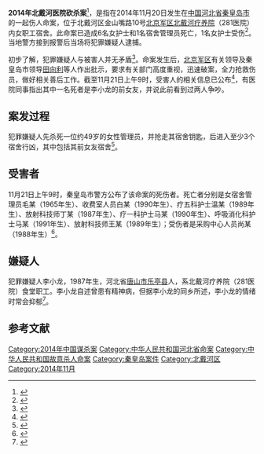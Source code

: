{{UTC+8}}
{{Infobox civilian attack
|title=2014年北戴河医院砍杀案
|image=
|caption=
|map=
|map_caption=
|location={{CHN}}[[河北省|河北省]][[秦皇岛市|秦皇岛市]][[北戴河区|北戴河区]]<br>金山嘴路10号
|coordinates=
|date=2014年11月20日
|time=3时26分
|timezone=[[UTC+8|UTC+8]]
|target=
|motive=
|type=砍杀、[[暴力|暴力]]
|weapontitle=
|weapons=刀
|fatalities=7人
|injuries=1人
|victim=
|perp=
|susperp=李小龙
|numpart=
|dfen=
}}

'''2014年北戴河医院砍杀案'''<ref>{{cite news | url=http://mil.cankaoxiaoxi.com/2014/1120/570728.shtml | title=北戴河解放军281医院发生7死1伤重大命案 | publisher=参考消息 | accessdate=2014-11-20 | archive-date=2014-11-29 | archive-url=https://web.archive.org/web/20141129121625/http://mil.cankaoxiaoxi.com/2014/1120/570728.shtml | dead-url=no }}</ref>，是指在2014年11月20日发生在[[中国|中国]][[河北省|河北省]][[秦皇岛市|秦皇岛市]]的一起伤人命案，位于北戴河区金山嘴路10号[[中国人民解放军联勤保障部队北戴河康复疗养中心|北京军区北戴河疗养院]]（281医院）内女职工宿舍。此命案已造成6名女护士和1名宿舍管理员死亡，1名女护士受伤<ref>{{cite news| url=http://yanzhao.yzdsb.com.cn/system/2014/11/20/013993739.shtml| title=秦皇岛北戴河281医院发生7死1伤命案 嫌犯已被控制| publisher=燕赵都市网| accessdate=2014-11-20| deadurl=yes| archiveurl=https://web.archive.org/web/20141129033954/http://yanzhao.yzdsb.com.cn/system/2014/11/20/013993739.shtml| archivedate=2014-11-29}}</ref>。当地警方接到报警后当场将犯罪嫌疑人逮捕。

初步了解，犯罪嫌疑人与被害人并无矛盾<ref>{{cite news| url=http://news.163.com/14/1120/12/ABGB2T0P00014JB5.html| title=警方：北戴河命案嫌犯与死者无明显矛盾| publisher=网易新闻| accessdate=2014-11-20| archive-date=2014-11-29| archive-url=https://web.archive.org/web/20141129083308/http://news.163.com/14/1120/12/ABGB2T0P00014JB5.html| dead-url=no}}</ref>。命案发生后，[[北京军区|北京军区]]有关领导及秦皇岛市领导[[田向利|田向利]]等人作出批示，要求有关部门高度重视，迅速破案，全力抢救伤员，做好相关善后工作。截至11月21日上午9时，受害人的相关信息已公布<ref name="v">{{cite news| url=http://news.163.com/14/1121/09/ABILGI7U0001124J.html| title=北戴河281医院凶杀案死伤人员名单披露| publisher=网易新闻| accessdate=2014-11-21| archive-url=https://web.archive.org/web/20141126235959/http://news.163.com/14/1121/09/ABILGI7U0001124J.html| archive-date=2014-11-26| dead-url=yes}}</ref>，有医院同事指出其中一名死者是李小龙的前女友，并说此前看到过两人争吵。

==案发过程==
犯罪嫌疑人先杀死一位约49岁的女性管理员，并抢走其宿舍钥匙，后进入至少3个宿舍行凶，其中包括其前女友宿舍<ref>{{cite news| url=http://news.qq.com/a/20141120/042288.htm| title=北戴河7死凶杀案：嫌犯疑因情感问题杀人| publisher=腾讯新闻| accessdate=2014-11-20| archive-date=2014-11-29| archive-url=https://web.archive.org/web/20141129095353/http://news.qq.com/a/20141120/042288.htm| dead-url=no}}</ref>。

==受害者==
11月21日上午9时，秦皇岛市警方公布了该命案的死伤者。死亡者分别是女宿舍管理员毛某（1965年生）、收费室人员白某（1990年生）、疗五科护士温某（1989年生）、放射科技师丁某（1987年生）、疗一科护士马某（1990年生）、呼吸消化科护士马某（1991年生）、放射科技师王某（1989年生）；受伤者是采购中心人员尚某（1988年生）<ref name="v">{{cite news| url=http://news.163.com/14/1121/09/ABILGI7U0001124J.html| title=北戴河281医院凶杀案死伤人员名单披露| publisher=网易新闻| accessdate=2014-11-21| archive-url=https://web.archive.org/web/20141126235959/http://news.163.com/14/1121/09/ABILGI7U0001124J.html| archive-date=2014-11-26| dead-url=yes}}</ref>。

==嫌疑人==
犯罪嫌疑人李小龙，1987年生，河北省[[唐山市|唐山市]][[乐亭县|乐亭县]]人，系北戴河疗养院（281医院）食堂职工。李小龙自述曾患有精神病，但据李小龙的同乡所述，李小龙的情绪时常会抑郁<ref>{{cite news| url=http://news.sina.com.cn/c/2014-11-20/141031176078.shtml| title=秦皇岛命案嫌犯照片曝光 被曝性格内向不常出门| publisher=新浪新闻| accessdate=2014-11-20| archive-date=2014-11-20| archive-url=https://web.archive.org/web/20141120074624/http://news.sina.com.cn/c/2014-11-20/141031176078.shtml| dead-url=no}}</ref>。

== 参考文献 ==
{{Reflist|30em}}

[[Category:2014年中国谋杀案|Category:2014年中国谋杀案]]
[[Category:中华人民共和国河北省命案|Category:中华人民共和国河北省命案]]
[[Category:中华人民共和国故意杀人命案|Category:中华人民共和国故意杀人命案]]
[[Category:秦皇岛案件|Category:秦皇岛案件]]
[[Category:北戴河区|Category:北戴河区]]
[[Category:2014年11月|Category:2014年11月]]